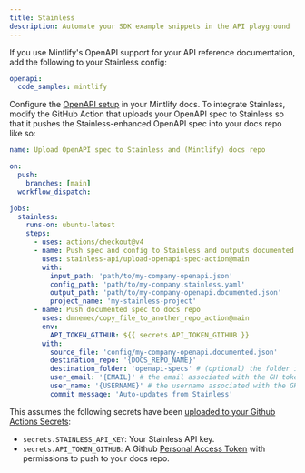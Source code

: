 ```yaml
---
title: Stainless
description: Automate your SDK example snippets in the API playground
---
```


If you use Mintlify's OpenAPI support for your API reference documentation, add the following to your Stainless config:

```yaml openapi.stainless.yml
openapi:
  code_samples: mintlify
```

Configure the [OpenAPI setup](/api-playground/openapi/setup#in-the-repo) in your Mintlify docs. To integrate Stainless, modify the GitHub Action that uploads your OpenAPI spec to Stainless so that it pushes the Stainless-enhanced OpenAPI spec into your docs repo like so:


```yaml
name: Upload OpenAPI spec to Stainless and (Mintlify) docs repo

on:
  push:
    branches: [main]
  workflow_dispatch:

jobs:
  stainless:
    runs-on: ubuntu-latest
    steps:
      - uses: actions/checkout@v4
      - name: Push spec and config to Stainless and outputs documented spec
        uses: stainless-api/upload-openapi-spec-action@main
        with:
          input_path: 'path/to/my-company-openapi.json'
          config_path: 'path/to/my-company.stainless.yaml'
          output_path: 'path/to/my-company-openapi.documented.json'
          project_name: 'my-stainless-project'
      - name: Push documented spec to docs repo
        uses: dmnemec/copy_file_to_another_repo_action@main
        env:
          API_TOKEN_GITHUB: ${{ secrets.API_TOKEN_GITHUB }}
        with:
          source_file: 'config/my-company-openapi.documented.json'
          destination_repo: '{DOCS_REPO_NAME}'
          destination_folder: 'openapi-specs' # (optional) the folder in the destination repository to place the file in, if not the root directory
          user_email: '{EMAIL}' # the email associated with the GH token
          user_name: '{USERNAME}' # the username associated with the GH token
          commit_message: 'Auto-updates from Stainless'
```

This assumes the following secrets have been [uploaded to your Github Actions Secrets](https://docs.github.com/en/actions/security-guides/using-secrets-in-github-actions):

- `secrets.STAINLESS_API_KEY`: Your Stainless API key.
- `secrets.API_TOKEN_GITHUB`: A Github [Personal Access Token](https://docs.github.com/en/authentication/keeping-your-account-and-data-secure/managing-your-personal-access-tokens) with permissions to push to your docs repo.
